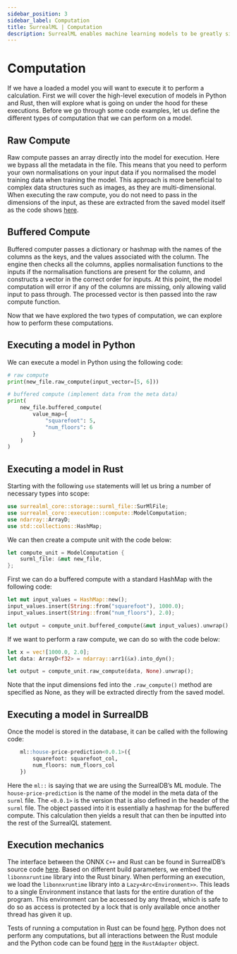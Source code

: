 ---
sidebar_position: 3
sidebar_label: Computation
title: SurrealML | Computation
description: SurrealML enables machine learning models to be greatly simplified, ensuring reproducibility and consistency in machine learning pipelines.
---

# Computation

If we have a loaded a model you will want to execute it to perform a calculation. First we will cover the high-level execution of models in Python and Rust, then will explore what is going on under the hood for these executions. Before we go through some code examples, let us define the different types of computation that we can perform on a model.

## Raw Compute

Raw compute passes an array directly into the model for execution. Here we bypass all the metadata in the file. This means that you need to perform your own normalisations on your input data if you normalised the model training data when training the model. This approach is more beneficial to complex data structures such as images, as they are multi-dimensional. When executing the raw compute, you do not need to pass in the dimensions of the input, as these are extracted from the saved model itself as the code shows [here](https://github.com/surrealdb/surrealml/blob/34baa045da9184ccd1479220e6205dd298b78ee3/modules/core/src/execution/compute.rs#L80C68-L80C75).

## Buffered Compute

Buffered computer passes a dictionary or hashmap with the names of the columns as the keys, and the values associated with the column. The engine then checks all the columns, applies normalisation functions to the inputs if the normalisation functions are present for the column, and constructs a vector in the correct order for inputs. At this point, the model computation will error if any of the columns are missing, only allowing valid input to pass through. The processed vector is then passed into the raw compute function.

Now that we have explored the two types of computation, we can explore how to perform these computations.

## Executing a model in Python

We can execute a model in Python using the following code:

```python
# raw compute
print(new_file.raw_compute(input_vector=[5, 6]))

# buffered compute (implement data from the meta data)
print(
	new_file.buffered_compute(
		value_map={
			"squarefoot": 5, 
			"num_floors": 6
		}
	)
)
```

## Executing a model in Rust

Starting with the following `use` statements will let us bring a number of necessary types into scope:

```rust
use surrealml_core::storage::surml_file::SurMlFile;
use surrealml_core::execution::compute::ModelComputation;
use ndarray::ArrayD;
use std::collections::HashMap;
```

We can then create a compute unit with the code below:

```rust
let compute_unit = ModelComputation {
    surml_file: &mut new_file,
};
```

First we can do a buffered compute with a standard HashMap with the following code:

```rust
let mut input_values = HashMap::new();
input_values.insert(String::from("squarefoot"), 1000.0);
input_values.insert(String::from("num_floors"), 2.0);

let output = compute_unit.buffered_compute(&mut input_values).unwrap();
```

If we want to perform a raw compute, we can do so with the code below:

```rust
let x = vec![1000.0, 2.0];
let data: ArrayD<f32> = ndarray::arr1(&x).into_dyn();

let output = compute_unit.raw_compute(data, None).unwrap();
```

Note that the input dimensions fed into the `.raw_compute()` method are specified as None, as they will be extracted directly from the saved model.

## Executing a model in SurrealDB

Once the model is stored in the database, it can be called with the following code:

```sql
	ml::house-price-prediction<0.0.1>({
		squarefoot: squarefoot_col,
		num_floors: num_floors_col
	})
```

Here the `ml::` is saying that we are using the SurrealDB’s ML module. The `house-price-prediction` is the name of the model in the meta data of the `surml` file. The `<0.0.1>` is the version that is also defined in the header of the `surml` file. The object passed into it is essentially a hashmap for the buffered compute.  This calculation then yields a result that can then be inputted into the rest of the SurrealQL statement. 

## Execution mechanics

The interface between the ONNX `C++` and Rust can be found in SurrealDB’s source code [here](https://github.com/surrealdb/surrealml/blob/main/modules/core/src/execution/onnx_environment.rs). Based on different build parameters, we embed the `libonnxruntime` library into the Rust binary. When performing an execution, we load the `libonnxruntime` library into a `Lazy<Arc<Environment>>`. This leads to a single Environment instance that lasts for the entire duration of the program. This environment can be accessed by any thread, which is safe to do so as access is protected by a lock that is only available once another thread has given it up.

Tests of running a computation in Rust can be found [here](https://github.com/surrealdb/surrealml/blob/34baa045da9184ccd1479220e6205dd298b78ee3/modules/core/src/execution/compute.rs#L161). Python does not perform any computations, but all interactions between the Rust module and the Python code can be found [here](https://github.com/surrealdb/surrealml/blob/develop/surrealml/rust_adapter.py) in the `RustAdapter` object.